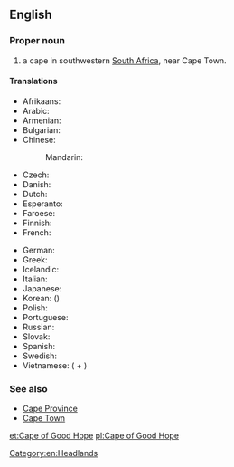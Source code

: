 {{wikipedia}}
==English==

===Proper noun===
{{en-proper noun}}

# a cape in southwestern [[South Africa]], near Cape Town.

====Translations====
{{trans-top|a cape in southwestern South Africa}}
* Afrikaans: {{t|af|Kaap die Goeie Hoop}}
* Arabic: {{t|ar|رأس الرجاء الصالح|m|tr=ra's al-rajaa' al-SaaliH|sc=Arab}}
* Armenian: {{t|hy|Բարեհուսո հրվանդան|sc=Armn}}
* Bulgarian: {{t|bg|нос Добра Надежда|m|tr=nos Dóbra Nadéžda|sc=Cyrl}}
* Chinese:
*: Mandarin: {{t+|cmn|好望角|tr=Hǎowàngjiǎo|sc=Hani}}
* Czech: {{t|cs|mys Dobré naděje|m}}
* Danish: {{t|da|Kap Det Gode Håb|c}}
* Dutch: {{t+|nl|Kaap de Goede Hoop}}
* Esperanto: {{t|eo|Kabo de Bona Espero}}
* Faroese: {{t|fo|Góðvónarhøvdi|m}}
* Finnish: {{t|fi|Hyväntoivonniemi}}
* French: {{t+|fr|cap de Bonne-Espérance|m}}
{{trans-mid}}
* German: {{t|de|Kap der Guten Hoffnung|n}}
* Greek: {{t|el|Ακρωτήριο της Καλής Ελπίδος|tr=Akrotírio tis Kalís Elpídhos|sc=Grek}}
* Icelandic: {{t|is|Góðrarvonarhöfði|m}}
* Italian: {{t|it|Capo di Buona Speranza|m}}
* Japanese: {{t|ja|喜望峰|tr=きぼうほう, Kibōhō|sc=Jpan}}
* Korean: {{t|ko|희망봉|tr=Huimangbong|sc=Kore}} ({{t|ko|喜望峯|sc=Kore}})
* Polish: {{t+|pl|Przylądek Dobrej Nadziei|m}}
* Portuguese: {{t|pt|Cabo da Boa Esperança|m}}
* Russian: {{t|ru|мыс Доброй Надежды|m|tr=mys Dóbroj Nadéždy|sc=Cyrl}}
* Slovak: {{t|sk|mys Dobrej nádeje|m}}
* Spanish: {{t|es|cabo de Buena Esperanza|m}}
* Swedish: {{t|sv|Godahoppsudden}}
* Vietnamese: {{t|vi|mũi Hảo Vọng}} ({{t+|vi|mũi}} + {{t|vi|好望}})
{{trans-bottom}}

===See also===
* [[Cape Province]]
* [[Cape Town]]
[[Category:en:Headlands]]
[[et:Cape of Good Hope]]
[[pl:Cape of Good Hope]]